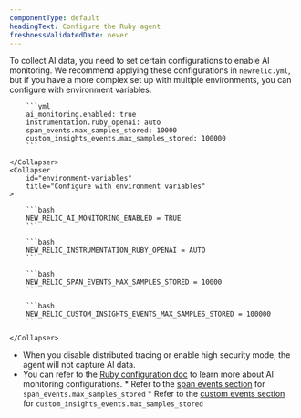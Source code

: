 ```yaml
---
componentType: default
headingText: Configure the Ruby agent
freshnessValidatedDate: never
---
```


To collect AI data, you need to set certain configurations to enable AI monitoring. We recommend applying these configurations in `newrelic.yml`, but if you have a more complex set up with multiple environments, you can configure with environment variables.

<CollapserGroup>
    <Collapser
        id="config-file"
        title="Configure through `newrelic.yml`"
    >

        ```yml
        ai_monitoring.enabled: true
        instrumentation.ruby_openai: auto
        span_events.max_samples_stored: 10000
        custom_insights_events.max_samples_stored: 100000
        ```

    </Collapser>
    <Collapser
        id="environment-variables"
        title="Configure with environment variables"
    >

        ```bash
        NEW_RELIC_AI_MONITORING_ENABLED = TRUE
        ```

        ```bash
        NEW_RELIC_INSTRUMENTATION_RUBY_OPENAI = AUTO
        ```

        ```bash
        NEW_RELIC_SPAN_EVENTS_MAX_SAMPLES_STORED = 10000
        ```

        ```bash
        NEW_RELIC_CUSTOM_INSIGHTS_EVENTS_MAX_SAMPLES_STORED = 100000      
        ```

    </Collapser>
</CollapserGroup>

* When you disable distributed tracing or enable high security mode, the agent will not capture AI data. 
* You can refer to the [Ruby configuration doc](/docs/apm/agents/ruby-agent/configuration/ruby-agent-configuration/#ai-monitoring) to learn more about AI monitoring configurations.
        * Refer to the [span events section](/docs/apm/agents/ruby-agent/configuration/ruby-agent-configuration/#custom_insights_events-max_samples_stored) for `span_events.max_samples_stored`
        * Refer to the [custom events section](/docs/apm/agents/ruby-agent/configuration/ruby-agent-configuration/#span_events-max_samples_stored)  for `custom_insights_events.max_samples_stored`
